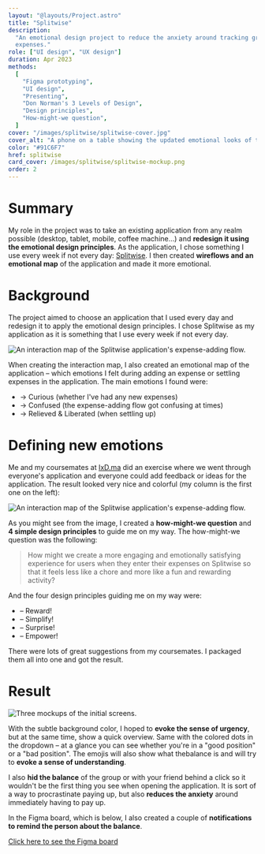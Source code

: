 ```yaml
---
layout: "@layouts/Project.astro"
title: "Splitwise"
description:
  "An emotional design project to reduce the anxiety around tracking group
  expenses."
role: ["UI design", "UX design"]
duration: Apr 2023
methods:
  [
    "Figma prototyping",
    "UI design",
    "Presenting",
    "Don Norman's 3 Levels of Design",
    "Design principles",
    "How-might-we question",
  ]
cover: "/images/splitwise/splitwise-cover.jpg"
cover_alt: "A phone on a table showing the updated emotional looks of the Splitwise application."
color: "#91C6F7"
href: splitwise
card_cover: /images/splitwise/splitwise-mockup.png
order: 2
---
```


# Summary

My role in the project was to take an existing application from any realm possible (desktop, tablet, mobile, coffee machine…) and **redesign it using the emotional design principles**. As the application, I chose something I use every week if not every day: [Splitwise](https://www.splitwise.com/). I then created **wireflows and an emotional map** of the application and made it more emotional.

# Background

The project aimed to choose an application that I used every day and redesign it to apply the emotional design principles. I chose Splitwise as my application as it is something that I use every week if not every day.

![An interaction map of the Splitwise application's expense-adding flow.](/images/splitwise/interaction-map.jpg)

When creating the interaction map, I also created an emotional map of the application – which emotions I felt during adding an expense or settling expenses in the application. The main emotions I found were:

- → Curious (whether I've had any new expenses)
- → Confused (the expense-adding flow got confusing at times)
- → Relieved & Liberated (when settling up)

# Defining new emotions

Me and my coursemates at [IxD.ma](https://ixd.ma/) did an exercise where we went through everyone's application and everyone could add feedback or ideas for the application. The result looked very nice and colorful (my column is the first one on the left):

![An interaction map of the Splitwise application's expense-adding flow.](/images/splitwise/ideation.jpg)

As you might see from the image, I created a **how-might-we question** and **4 simple design principles** to guide me on my way. The how-might-we question was the following:

> How might we create a more engaging and emotionally satisfying experience for users when they enter their expenses on Splitwise so that it feels less like a chore and more like a fun and rewarding activity?

And the four design principles guiding me on my way were:

- – Reward!
- – Simplify!
- – Surprise!
- – Empower!

There were lots of great suggestions from my coursemates. I packaged them all into one and got the result.

# Result

![Three mockups of the initial screens.](/images/splitwise/mockups.png)

With the subtle background color, I hoped to **evoke the sense of urgency**, but at the same time, show a quick overview. Same with the colored dots in the dropdown – at a glance you can see whether you're in a "good position" or a "bad position". The emojis will also show what thebalance is and will try to **evoke a sense of understanding**.

I also **hid the balance** of the group or with your friend behind a click so it wouldn't be the first thing you see when opening the application. It is sort of a way to procrastinate paying up, but also **reduces the anxiety** around immediately having to pay up.

In the Figma board, which is below, I also created a couple of **notifications to remind the person about the balance**.

[Click here to see the Figma board](https://www.figma.com/file/JismZDZU1DWrYsUFiwXJxD/Splitwise-Redesign?type=design&node-id=37%3A139&mode=design&t=OWWv8CNqTUBVPysl-1)
